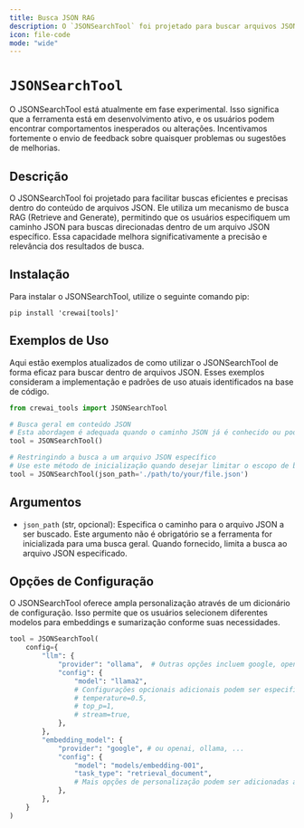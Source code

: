 ```yaml
---
title: Busca JSON RAG
description: O `JSONSearchTool` foi projetado para buscar arquivos JSON e retornar os resultados mais relevantes.
icon: file-code
mode: "wide"
---
```


# `JSONSearchTool`

<Note>
  O JSONSearchTool está atualmente em fase experimental. Isso significa que a ferramenta
  está em desenvolvimento ativo, e os usuários podem encontrar comportamentos inesperados ou
  alterações. Incentivamos fortemente o envio de feedback sobre quaisquer problemas ou sugestões de
  melhorias.
</Note>

## Descrição

O JSONSearchTool foi projetado para facilitar buscas eficientes e precisas dentro do conteúdo de arquivos JSON. Ele utiliza um mecanismo de busca RAG (Retrieve and Generate), permitindo que os usuários especifiquem um caminho JSON para buscas direcionadas dentro de um arquivo JSON específico. Essa capacidade melhora significativamente a precisão e relevância dos resultados de busca.

## Instalação

Para instalar o JSONSearchTool, utilize o seguinte comando pip:

```shell
pip install 'crewai[tools]'
```

## Exemplos de Uso

Aqui estão exemplos atualizados de como utilizar o JSONSearchTool de forma eficaz para buscar dentro de arquivos JSON. Esses exemplos consideram a implementação e padrões de uso atuais identificados na base de código.

```python Code
from crewai_tools import JSONSearchTool

# Busca geral em conteúdo JSON
# Esta abordagem é adequada quando o caminho JSON já é conhecido ou pode ser identificado dinamicamente.
tool = JSONSearchTool()

# Restringindo a busca a um arquivo JSON específico
# Use este método de inicialização quando desejar limitar o escopo de busca a um arquivo específico.
tool = JSONSearchTool(json_path='./path/to/your/file.json')
```

## Argumentos

- `json_path` (str, opcional): Especifica o caminho para o arquivo JSON a ser buscado. Este argumento não é obrigatório se a ferramenta for inicializada para uma busca geral. Quando fornecido, limita a busca ao arquivo JSON especificado.

## Opções de Configuração

O JSONSearchTool oferece ampla personalização através de um dicionário de configuração. Isso permite que os usuários selecionem diferentes modelos para embeddings e sumarização conforme suas necessidades.

```python Code
tool = JSONSearchTool(
    config={
        "llm": {
            "provider": "ollama",  # Outras opções incluem google, openai, anthropic, llama2, etc.
            "config": {
                "model": "llama2",
                # Configurações opcionais adicionais podem ser especificadas aqui.
                # temperature=0.5,
                # top_p=1,
                # stream=true,
            },
        },
        "embedding_model": {
            "provider": "google", # ou openai, ollama, ...
            "config": {
                "model": "models/embedding-001",
                "task_type": "retrieval_document",
                # Mais opções de personalização podem ser adicionadas aqui.
            },
        },
    }
)
```